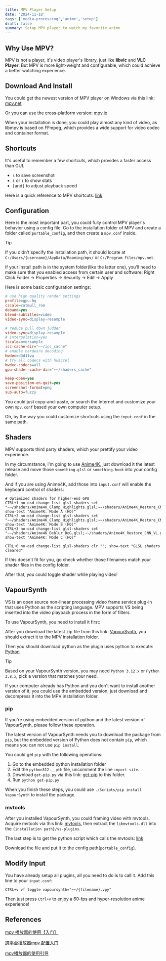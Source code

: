 ```yaml
---
title: MPV Player Setup
date: '2024-11-18'
tags: ['media-processing','anime','setup']
draft: false
summary: Setup MPV player to watch my favorite anime
---
```



## Why Use MPV?

MPV is not a player, it's video player's library, just like **libvlc** and **VLC Player**.
But MPV is more light-weight and configurable, which could achieve a better watching experience.

## Download And Install

You could get the newest version of MPV player on Windows via this link: [mpv.net](https://github.com/mpvnet-player/mpv.net/releases)

Or you can use the cross-platform version: [mpv.io](https://mpv.io/installation/)

When your installation is done, you could play almost any kind of video, as libmpv is based on
FFmpeg, which provides a wide support for video codec and container format.

## Shortcuts

It's useful to remember a few shortcuts, which provides a faster access than GUI.

- `s` to save screenshot
- `t` or `i` to show stats
- `[`and`]` to adjust playback speed

Here is a quick reference to MPV shortcuts: [link](https://mpv.io/manual/master/#interactive-control)

## Configuration
Here is the most important part, you could fully control MPV player's behavior using a config file.
Go to the installation folder of MPV and create a folder called `portable_config`, and then create a `mpv.conf` inside.
> [!TIP]
> If you didn't specify the installation path, it should locate at `C:/Users/{username}/AppData/Roaming/mpv/` or `C:/Program Files/mpv.net`.
>
> If your install path is in the system folder(like the latter one), you'll need to make sure that you enabled access from
> certain user and software:
> Right Click Folder -> Properties -> Security -> Edit -> Apply

Here is some basic configuration settings:
```ini
# use high quality render settings
profile=gpu-hq
cscale=catmull_rom
deband=yes
blend-subtitles=video
video-sync=display-resample

# reduce pull down judder
video-sync=display-resample
# interpolation=yes
tscale=oversample
icc-cache-dir="~~/icc_cache"
# enable hardware decoding
hwdec=d3d11va
# try all codecs with hwaccel
hwdec-codecs=all
gpu-shader-cache-dir="~~/shaders_cache"

keep-open=yes
save-position-on-quit=yes
screenshot-format=png
sub-auto=fuzzy
```
You could just copy-and-paste, or search the Internet and customize your own `mpv.conf` based your own computer setup.

Oh, by the way you could customize shortcuts using the `input.conf` in the same path.

## Shaders

MPV supports third party shaders, which your prettify your video experience.

In my circumstance, I'm going to use [Anime4K](https://github.com/bloc97/Anime4K), just download it the latest release
and move those `something.glsl` or `something.hook` into your config folder.

And if you are using Anime4K, add those into `input.conf` will enable the keyboard control of shaders:
```
# Optimized shaders for higher-end GPU
CTRL+1 no-osd change-list glsl-shaders set "~~/shaders/Anime4K_Clamp_Highlights.glsl;~~/shaders/Anime4K_Restore_CNN_VL.glsl;~~/shaders/Anime4K_Upscale_CNN_x2_VL.glsl;~~/shaders/Anime4K_AutoDownscalePre_x2.glsl;~~/shaders/Anime4K_AutoDownscalePre_x4.glsl;~~/shaders/Anime4K_Upscale_CNN_x2_M.glsl"; show-text "Anime4K: Mode A (HQ)"
CTRL+2 no-osd change-list glsl-shaders set "~~/shaders/Anime4K_Clamp_Highlights.glsl;~~/shaders/Anime4K_Restore_CNN_Soft_VL.glsl;~~/shaders/Anime4K_Upscale_CNN_x2_VL.glsl;~~/shaders/Anime4K_AutoDownscalePre_x2.glsl;~~/shaders/Anime4K_AutoDownscalePre_x4.glsl;~~/shaders/Anime4K_Upscale_CNN_x2_M.glsl"; show-text "Anime4K: Mode B (HQ)"
CTRL+3 no-osd change-list glsl-shaders set "~~/shaders/Anime4K_Deblur_DoG.glsl;~~/shaders/Anime4K_Restore_CNN_VL.glsl;~~/shaders/Anime4K_Upscale_CNN_x2_M.glsl.glsl;"; show-text "Anime4K: Mode C (HQ)"

CTRL+0 no-osd change-list glsl-shaders clr ""; show-text "GLSL shaders cleared"
```
If this doesn't fit for you, go check whether those filenames match your shader files in the config folder.

After that, you could toggle shader while playing video!

## VapourSynth
VS is an open source non-linear processing video frame service plug-in that uses Python as the scripting language.
MPV supports VS being inserted into the video playback process in the form of filters.

To use VapourSynth, you need to install it first:

After you download the latest zip file from this link: [VapourSynth](https://github.com/vapoursynth/vapoursynth/releases),
you should extract it to the MPV installation folder.

Then you should download python as the plugin uses python to execute: [Python](https://www.python.org/downloads/)

> [!TIP]
> Based on your VapourSynth version, you may need `Python 3.12.x` or `Python 3.8.x`, pick a version that matches your need.
>
> If your computer already has Python and you don't want to install another version of it, you could use the embedded version,
> just download and decompress it into the MPV installation folder.

### pip

If you're using embedded version of python and the latest version of VapourSynth, please follow these operation.

The latest version of VapourSynth needs you to download the package from `pip`, but the
embedded version of Python does not contain `pip`, which means you can not use `pip install`.

You could get `pip` with the following operations:
1. Go to the embedded python installation folder
2. Edit the `python312.__pth` file, uncomment the line `import site`.
3. Download `get-pip.py` via this link: [get-pip](https://bootstrap.pypa.io/get-pip.py) to this folder.
4. Run `python get-pip.py`

When you finish these steps, you could use `./Scripts/pip install VapourSynth` to install the package.

### mvtools
After you installed VapourSynth, you could framing video with mvtools.
Acquire mvtools via this link: [mvtools](https://github.com/dubhater/vapoursynth-mvtools/releases),
then extract the `libmvtools.dll` into the `{installation path}/vs-plugins`.

The last step is to get the python script which calls the mvtools:
[link](https://gist.github.com/KCCat/1b3a7b7f085a066af3719859f88ded02)

Download the file and put it to the config path(`portable_config`).

## Modify Input
You have already setup all plugins, all you need to do is to call it.
Add this line to your `input.conf`:
```
CTRL+v vf toggle vapoursynth="~~/{filename}.vpy"
```
Then just press `Ctrl+v` to enjoy a 60-fps and hyper-resolution anime experience!

## References
[mpv 播放器的使用【入门】](https://hooke007.github.io/mpv-lazy/mpv.html)

[跨平台播放器mpv 配置入门](https://vcb-s.com/archives/7594)

[mpv播放器的使用引导](https://hooke007.github.io/unofficial/mpv_start.html)


